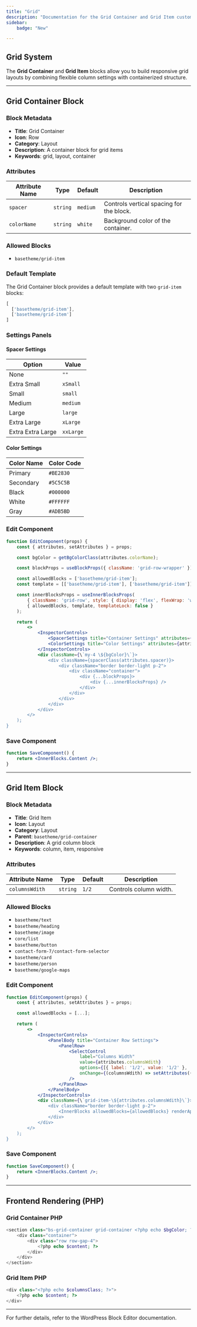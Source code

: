 ```yaml
---
title: "Grid"
description: "Documentation for the Grid Container and Grid Item custom WordPress blocks."
sidebar:
    badge: "New"

---
```





<GridContainer />

## Grid System

The **Grid Container** and **Grid Item** blocks allow you to build responsive grid layouts by combining flexible column settings with containerized structure.

---

## Grid Container Block

### Block Metadata

- **Title**: Grid Container
- **Icon**: Row
- **Category**: Layout
- **Description**: A container block for grid items
- **Keywords**: grid, layout, container

### Attributes

| Attribute Name | Type     | Default   | Description                                 |
|----------------|----------|-----------|---------------------------------------------|
| `spacer`       | `string` | `medium`  | Controls vertical spacing for the block.    |
| `colorName`    | `string` | `white`   | Background color of the container.          |

### Allowed Blocks

- `basetheme/grid-item`

### Default Template

The Grid Container block provides a default template with two `grid-item` blocks:

```js
[
  ['basetheme/grid-item'],
  ['basetheme/grid-item']
]
```

### Settings Panels

#### Spacer Settings

| Option         | Value     |
|----------------|-----------|
| None           | `""`      |
| Extra Small    | `xSmall`  |
| Small          | `small`   |
| Medium         | `medium`  |
| Large          | `large`   |
| Extra Large    | `xLarge`  |
| Extra Extra Large | `xxLarge` |

#### Color Settings

| Color Name | Color Code |
|------------|------------|
| Primary    | `#BE2830`  |
| Secondary  | `#5C5C5B`  |
| Black      | `#000000`  |
| White      | `#FFFFFF`  |
| Gray       | `#ADB5BD`  |

### Edit Component

```jsx
function EditComponent(props) {
    const { attributes, setAttributes } = props;

    const bgColor = getBgColorClass(attributes.colorName);

    const blockProps = useBlockProps({ className: 'grid-row-wrapper' });

    const allowedBlocks = ['basetheme/grid-item'];
    const template = [['basetheme/grid-item'], ['basetheme/grid-item']];

    const innerBlocksProps = useInnerBlocksProps(
        { className: 'grid-row', style: { display: 'flex', flexWrap: 'wrap', alignItems: 'flex-start' } },
        { allowedBlocks, template, templateLock: false }
    );

    return (
        <>
            <InspectorControls>
                <SpacerSettings title="Container Settings" attributes={attributes} setAttributes={setAttributes} />
                <ColorSettings title="Color Settings" attributes={attributes} setAttributes={setAttributes} />
            </InspectorControls>
            <div className={\`my-4 \${bgColor}\`}>
                <div className={spacerClass(attributes.spacer)}>
                    <div className="border border-light p-2">
                        <div className="container">
                            <div {...blockProps}>
                                <div {...innerBlocksProps} />
                            </div>
                        </div>
                    </div>
                </div>
            </div>
        </>
    );
}
```

### Save Component

```jsx
function SaveComponent() {
    return <InnerBlocks.Content />;
}
```

---

## Grid Item Block

### Block Metadata

- **Title**: Grid Item
- **Icon**: Layout
- **Category**: Layout
- **Parent**: `basetheme/grid-container`
- **Description**: A grid column block
- **Keywords**: column, item, responsive

### Attributes

| Attribute Name  | Type     | Default | Description                    |
|-----------------|----------|---------|--------------------------------|
| `columnsWdith`  | `string` | `1/2`   | Controls column width.         |

### Allowed Blocks

- `basetheme/text`
- `basetheme/heading`
- `basetheme/image`
- `core/list`
- `basetheme/button`
- `contact-form-7/contact-form-selector`
- `basetheme/card`
- `basetheme/person`
- `basetheme/google-maps`

### Edit Component

```jsx
function EditComponent(props) {
    const { attributes, setAttributes } = props;

    const allowedBlocks = [...];

    return (
        <>
            <InspectorControls>
                <PanelBody title="Container Row Settings">
                    <PanelRow>
                        <SelectControl
                            label="Columns Width"
                            value={attributes.columnsWdith}
                            options={[{ label: '1/2', value: '1/2' }, ...]}
                            onChange={(columnsWdith) => setAttributes({ columnsWdith })}
                        />
                    </PanelRow>
                </PanelBody>
            </InspectorControls>
            <div className={\`grid-item-\${attributes.columnsWdith}\`}>
                <div className="border border-light p-2">
                    <InnerBlocks allowedBlocks={allowedBlocks} renderAppender={InnerBlocks.ButtonBlockAppender} />
                </div>
            </div>
        </>
    );
}
```

### Save Component

```jsx
function SaveComponent() {
    return <InnerBlocks.Content />;
}
```

---

## Frontend Rendering (PHP)

### Grid Container PHP

```php
<section class="bs-grid-container grid-container <?php echo $bgColor; ?> <?php echo $spacer; ?>">
    <div class="container">
        <div class="row row-gap-4">
            <?php echo $content; ?>
        </div>
    </div>
</section>
```

### Grid Item PHP

```php
<div class="<?php echo $columnsClass; ?>">
    <?php echo $content; ?>
</div>
```

---

For further details, refer to the WordPress Block Editor documentation.
